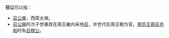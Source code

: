 '''召公'''可以指：
* [[召公奭|召公奭]]，西周太保。
* [[召公奭|召公奭]]的次子世袭其在周王畿内采地[[召|召]]，并世代在周王朝为官。[[周厉王|周厉王]][[周召共和|周召共和]]时有[[召穆公|召穆公]]。


{{disambig|S召公|Cat=二字人名消歧义}}